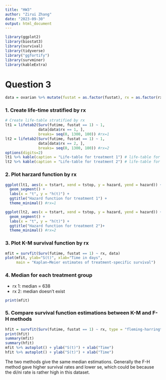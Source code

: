 ```yaml
---
title: "HW3"
author: "Zirui Zhang"
date: "2023-09-30"
output: html_document
---
```


```r
library(ggplot2)
library(biostat3)
library(survival)
library(tidyverse)
library("ggfortify")
library(survminer)
library(kableExtra)
```

# Question 3

```r
data = ovarian %>% mutate(fustat = as.factor(fustat), rx = as.factor(rx))
```

### 1. Create life-time stratified by rx
```r
# Create life-table stratified by rx
lt1 = lifetab2(Surv(futime, fustat == 1) ~ 1, 
               data[data$rx == 1, ], 
               breaks= seq(0, 1300, 100)) #rx=1
lt2 = lifetab2(Surv(futime, fustat == 1) ~ 1, 
               data[data$rx == 2, ], 
               breaks= seq(0, 1300, 100)) #rx=2
options(digits=2)
lt1 %>% kable(caption = "Life-table for treatment 1") # life-table for treatment 1
lt2 %>% kable(caption = "Life-table for treatment 2") # life-table for treatment 2
```

### 2. Plot harzard function by rx

```r
ggplot(lt1, aes(x = tstart, xend = tstop, y = hazard, yend = hazard)) +
  geom_segment() +
  labs(x = "t", y = "h(t)") +
  ggtitle("Hazard function for treatment 1") +
  theme_minimal() #rx=1

ggplot(lt2, aes(x = tstart, xend = tstop, y = hazard, yend = hazard)) +
  geom_segment() +
  labs(x = "t", y = "h(t)") +
  ggtitle("Hazard function for treatment 2")+
  theme_minimal() #rx=2
```

### 3. Plot K-M survival function by rx

```r
mfit = survfit(Surv(futime, fustat == 1) ~ rx, data)
plot(mfit, ylab="S(t)", xlab="Time in days",
     main = "Kaplan−Meier estimates of treatment-specific survival")
```

### 4. Median for each treatment group

- rx 1: median = 638
- rx 2: median doesn't exist

```r
print(mfit)
```
 
### 5. Compare survival function estimations between K-M and F-H methods

```r
hfit = survfit(Surv(futime, fustat == 1) ~ rx, type = "fleming-harrington", data)
print(hfit)
summary(mfit)
summary(hfit)
mfit %>% autoplot() + ylab("S(t)") + xlab("Time")
hfit %>% autoplot() + ylab("S(t)") + xlab("Time")
```

The two methods give the same median estimations. Generally the F-H method gave higher survival rates and lower se, which could be because the di/ni rate is rather high in this dataset. 

